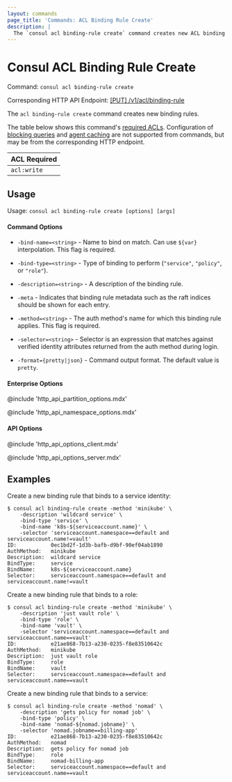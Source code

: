 ```yaml
---
layout: commands
page_title: 'Commands: ACL Binding Rule Create'
description: |
  The `consul acl binding-rule create` command creates new ACL binding rules. These rules bind auth methods to specific services or roles.
---
```


# Consul ACL Binding Rule Create

Command: `consul acl binding-rule create`

Corresponding HTTP API Endpoint: [\[PUT\] /v1/acl/binding-rule](/consul/api-docs/acl/binding-rules#create-a-binding-rule)

The `acl binding-rule create` command creates new binding rules.

The table below shows this command's [required ACLs](/consul/api-docs/api-structure#authentication). Configuration of
[blocking queries](/consul/api-docs/features/blocking) and [agent caching](/consul/api-docs/features/caching)
are not supported from commands, but may be from the corresponding HTTP endpoint.

| ACL Required |
| ------------ |
| `acl:write`  |

## Usage

Usage: `consul acl binding-rule create [options] [args]`

#### Command Options

- `-bind-name=<string>` - Name to bind on match. Can use `${var}`
  interpolation. This flag is required.

- `-bind-type=<string>` - Type of binding to perform (`"service"`, `"policy"`, or `"role"`).

- `-description=<string>` - A description of the binding rule.

- `-meta` - Indicates that binding rule metadata such as the raft
  indices should be shown for each entry.

- `-method=<string>` - The auth method's name for which this binding rule
  applies. This flag is required.

- `-selector=<string>` - Selector is an expression that matches against
  verified identity attributes returned from the auth method during login.

- `-format={pretty|json}` - Command output format. The default value is `pretty`.

#### Enterprise Options

@include 'http_api_partition_options.mdx'

@include 'http_api_namespace_options.mdx'

#### API Options

@include 'http_api_options_client.mdx'

@include 'http_api_options_server.mdx'

## Examples

Create a new binding rule that binds to a service identity:

```shell-session
$ consul acl binding-rule create -method 'minikube' \
    -description 'wildcard service' \
    -bind-type 'service' \
    -bind-name 'k8s-${serviceaccount.name}' \
    -selector 'serviceaccount.namespace==default and serviceaccount.name!=vault'
ID:           0ec1bd2f-1d3b-bafb-d9bf-90ef04ab1890
AuthMethod:   minikube
Description:  wildcard service
BindType:     service
BindName:     k8s-${serviceaccount.name}
Selector:     serviceaccount.namespace==default and serviceaccount.name!=vault
```

Create a new binding rule that binds to a role:

```shell-session
$ consul acl binding-rule create -method 'minikube' \
    -description 'just vault role' \
    -bind-type 'role' \
    -bind-name 'vault' \
    -selector 'serviceaccount.namespace==default and serviceaccount.name==vault'
ID:           e21ae868-7b13-a230-0235-f8e83510642c
AuthMethod:   minikube
Description:  just vault role
BindType:     role
BindName:     vault
Selector:     serviceaccount.namespace==default and serviceaccount.name==vault
```

Create a new binding rule that binds to a service:

```shell-session
$ consul acl binding-rule create -method 'nomad' \
    -description 'gets policy for nomad job' \
    -bind-type 'policy' \
    -bind-name 'nomad-${nomad.jobname}' \
    -selector 'nomad.jobname==billing-app'
ID:           e21ae868-7b13-a230-0235-f8e83510642c
AuthMethod:   nomad
Description:  gets policy for nomad job
BindType:     role
BindName:     nomad-billing-app
Selector:     serviceaccount.namespace==default and serviceaccount.name==vault
```

